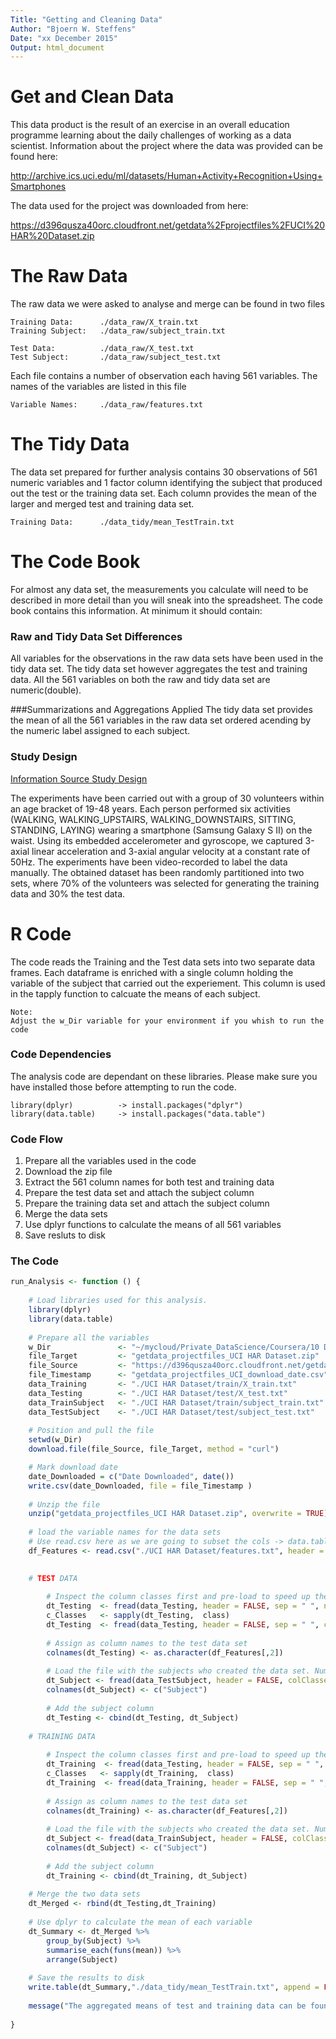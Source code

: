```yaml
---
Title: "Getting and Cleaning Data"
Author: "Bjoern W. Steffens"
Date: "xx December 2015"
Output: html_document
---
```


# Get and Clean Data

This data product is the result of an exercise in an overall education
programme learning about the daily challenges of working as a data scientist. Information about the project where the data was provided can be found here:

[http://archive.ics.uci.edu/ml/datasets/Human+Activity+Recognition+Using+Smartphones](http://archive.ics.uci.edu/ml/datasets/Human+Activity+Recognition+Using+Smartphones)

The data used for the project was downloaded from here:

[https://d396qusza40orc.cloudfront.net/getdata%2Fprojectfiles%2FUCI%20HAR%20Dataset.zip](https://d396qusza40orc.cloudfront.net/getdata%2Fprojectfiles%2FUCI%20HAR%20Dataset.zip)


# The Raw Data

The raw data we were asked to analyse and merge can be found in two files

    Training Data:      ./data_raw/X_train.txt
    Training Subject:   ./data_raw/subject_train.txt
    
    Test Data:          ./data_raw/X_test.txt
    Test Subject:       ./data_raw/subject_test.txt


Each file contains a number of observation each having 561 variables. The names of the variables are listed in this file

    Variable Names:     ./data_raw/features.txt


# The Tidy Data
The data set prepared for further analysis contains 30 observations of 561 numeric
variables and 1 factor column identifying the subject that produced out the test
or the training data set. Each column provides the mean of the larger and merged
test and training data set.

    Training Data:      ./data_tidy/mean_TestTrain.txt


# The Code Book

For almost any data set, the measurements you calculate will need to be described in more detail than you will sneak into the spreadsheet. The code book contains this information. At minimum it should contain:

### Raw and Tidy Data Set Differences
All variables for the observations in the raw data sets have been used in the tidy data set.
The tidy data set however aggregates the test and training data. All the 561 variables
on both the raw and tidy data set are numeric(double).

###Summarizations and Aggregations Applied
The tidy data set provides the mean of all the 561 variables in the raw data set ordered
acending by the numeric label assigned to each subject.

### Study Design
[Information Source Study Design](http://archive.ics.uci.edu/ml/datasets/Human+Activity+Recognition+Using+Smartphones)


The experiments have been carried out with a group of 30 volunteers within an age bracket of 19-48 years. Each person performed six activities (WALKING, WALKING_UPSTAIRS, WALKING_DOWNSTAIRS, SITTING, STANDING, LAYING) wearing a smartphone (Samsung Galaxy S II) on the waist. Using its embedded accelerometer and gyroscope, we captured 3-axial linear acceleration and 3-axial angular velocity at a constant rate of 50Hz. The experiments have been video-recorded to label the data manually. The obtained dataset has been randomly partitioned into two sets, where 70% of the volunteers was selected for generating the training data and 30% the test data. 



# R Code

The code reads the Training and the Test data sets into two separate data frames. Each dataframe is enriched with a single column holding the variable of the subject that carried out the experiement. This column is used in the tapply function to calcuate the means of each subject.

    Note:
    Adjust the w_Dir variable for your environment if you whish to run the code

### Code Dependencies

The analysis code are dependant on these libraries. Please make sure you have installed those before attempting to run the code.

    library(dplyr)          -> install.packages("dplyr")
    library(data.table)     -> install.packages("data.table")
    
### Code Flow

1. Prepare all the variables used in the code
2. Download the zip file
3. Extract the 561 column names for both test and training data
4. Prepare the test data set and attach the subject column
4. Prepare the training data set and attach the subject column
5. Merge the data sets
6. Use dplyr functions to calculate the means of all 561 variables
7. Save resluts to disk

### The Code
```r
run_Analysis <- function () {
    
    # Load libraries used for this analysis. 
    library(dplyr)
    library(data.table)
    
    # Prepare all the variables 
    w_Dir               <- "~/mycloud/Private_DataScience/Coursera/10 Data Science Specialisation/20 Getting and Cleaning Data/99 assignment"
    file_Target         <- "getdata_projectfiles_UCI HAR Dataset.zip"
    file_Source         <- "https://d396qusza40orc.cloudfront.net/getdata%2Fprojectfiles%2FUCI%20HAR%20Dataset.zip"
    file_Timestamp      <- "getdata_projectfiles_UCI_download_date.csv"
    data_Training       <- "./UCI HAR Dataset/train/X_train.txt"
    data_Testing        <- "./UCI HAR Dataset/test/X_test.txt"
    data_TrainSubject   <- "./UCI HAR Dataset/train/subject_train.txt"
    data_TestSubject    <- "./UCI HAR Dataset/test/subject_test.txt"
    
    # Position and pull the file
    setwd(w_Dir)
    download.file(file_Source, file_Target, method = "curl")

    # Mark download date
    date_Downloaded = c("Date Downloaded", date())
    write.csv(date_Downloaded, file = file_Timestamp )
    
    # Unzip the file
    unzip("getdata_projectfiles_UCI HAR Dataset.zip", overwrite = TRUE)
    
    # load the variable names for the data sets
    # Use read.csv here as we are going to subset the cols -> data.table NoGo
    df_Features <- read.csv("./UCI HAR Dataset/features.txt", header = FALSE, sep = " ")
    

    # TEST DATA
    
        # Inspect the column classes first and pre-load to speed up the larger load
        dt_Testing  <- fread(data_Testing, header = FALSE, sep = " ", nrows = 10)
        c_Classes   <- sapply(dt_Testing,  class)
        dt_Testing  <- fread(data_Testing, header = FALSE, sep = " ", colClasses = c_Classes)
    
        # Assign as column names to the test data set
        colnames(dt_Testing) <- as.character(df_Features[,2])
        
        # Load the file with the subjects who created the data set. Numeric for pretty-sort
        dt_Subject <- fread(data_TestSubject, header = FALSE, colClasses = "numeric")
        colnames(dt_Subject) <- c("Subject")
    
        # Add the subject column
        dt_Testing <- cbind(dt_Testing, dt_Subject)
    
    # TRAINING DATA
   
        # Inspect the column classes first and pre-load to speed up the larger load
        dt_Training  <- fread(data_Testing, header = FALSE, sep = " ", nrows = 10)
        c_Classes   <- sapply(dt_Training,  class)
        dt_Training  <- fread(data_Training, header = FALSE, sep = " ", colClasses = c_Classes)
        
        # Assign as column names to the test data set
        colnames(dt_Training) <- as.character(df_Features[,2])
        
        # Load the file with the subjects who created the data set. Numeric for pretty-sort
        dt_Subject <- fread(data_TrainSubject, header = FALSE, colClasses = "numeric")
        colnames(dt_Subject) <- c("Subject")
        
        # Add the subject column
        dt_Training <- cbind(dt_Training, dt_Subject)
        
    # Merge the two data sets
    dt_Merged <- rbind(dt_Testing,dt_Training)
    
    # Use dplyr to calculate the mean of each variable
    dt_Summary <- dt_Merged %>%
        group_by(Subject) %>%
        summarise_each(funs(mean)) %>%
        arrange(Subject)
    
    # Save the results to disk
    write.table(dt_Summary,"./data_tidy/mean_TestTrain.txt", append = FALSE, row.name = FALSE)
    
    message("The aggregated means of test and training data can be found here ./data_tidy/mean_TestTrain.txt")
    
}
```


